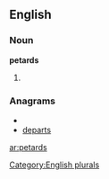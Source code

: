 
==English==

===Noun===
'''petards'''

# {{plural of|[[petard]]}}

===Anagrams===
* {{alphagram|adeprst}}
* [[departs#English|departs]]

[[Category:English plurals]]

[[ar:petards]]